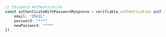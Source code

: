 ```typescript index.ts
// Password Authentication
const authenticateWithPasswordResponse = verifiable.authentication.authenticateWithPassword({
    email: "EMAIL"
    password: "***"
    newPassword: "***"
})
```
